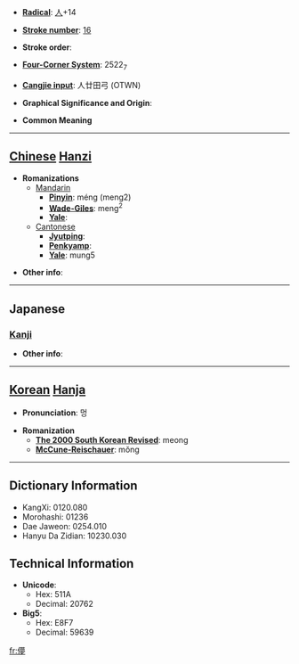 * '''[[Wiktionary:Chinese radical index| Radical]]''': [[Wiktionary:Chinese radical index 人|人]]+14

* '''[[Wiktionary:Chinese total strokes index|Stroke number]]''': [[Wiktionary:Chinese total strokes index 16|16]]

* '''Stroke order''': 

* '''[[Wiktionary:Chinese four corner index|Four-Corner System]]''': 2522<sub>7</sub>

* '''[[Wiktionary:Chinese Cangjie index|Cangjie input]]''': 人廿田弓 (OTWN)

* '''Graphical Significance and Origin''': 

* '''Common Meaning'''

----

== [[Chinese]] [[Hanzi]] ==

* '''Romanizations'''
** [[Mandarin]]
*** '''[[Pinyin]]''': méng (meng2)
*** '''[[Wade-Giles]]''': meng<sup>2</sup>
*** '''[[Yale]]''': 
**[[Cantonese]]
***'''[[Jyutping]]''':
***'''[[Penkyamp]]''': 
***'''[[Yale]]''': mung5

* '''Other info''': 

----

==Japanese==
===[[Kanji]]===
{{kanji|on readings=[[ぼう]] (bō), [[もう]] (mō)
|kun readings=[[くらい]] (kurai), [[はかない]] (hakanai)
}}

* '''Other info''':  

----

== [[Korean]] [[Hanja]] ==

* '''Pronunciation''': 멍

* '''Romanization'''
** '''[[The 2000 South Korean Revised Romanization|The 2000 South Korean Revised]]''': meong
** '''[[McCune-Reischauer]]''': mŏng

----

== Dictionary Information ==

* KangXi: 0120.080
* Morohashi: 01236
* Dae Jaweon: 0254.010
* Hanyu Da Zidian: 10230.030

== Technical Information ==

* '''Unicode''':
** Hex: 511A
** Decimal: 20762
* '''Big5''':
** Hex: E8F7
** Decimal: 59639

[[fr:儚]]